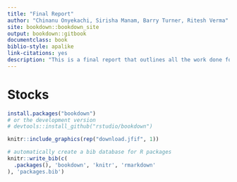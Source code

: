 --- 
title: "Final Report"
author: "Chinanu Onyekachi, Sirisha Manam, Barry Turner, Ritesh Verma"
site: bookdown::bookdown_site
output: bookdown::gitbook
documentclass: book
biblio-style: apalike
link-citations: yes
description: "This is a final report that outlines all the work done for the Final Project Shiny app and its relevant objective."
---

# Stocks {-}
```{r eval=FALSE, echo=FALSE}
install.packages("bookdown")
# or the development version
# devtools::install_github("rstudio/bookdown")
```

```{r echo=FALSE}
knitr::include_graphics(rep("download.jfif", 1))
```


```{r include=FALSE}
# automatically create a bib database for R packages
knitr::write_bib(c(
  .packages(), 'bookdown', 'knitr', 'rmarkdown'
), 'packages.bib')
```
